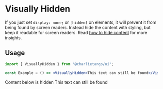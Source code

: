 
<Meta title="Components/Visually Hidden" component={VisuallyHidden} />

# Visually Hidden

If you just set `display: none;` or `[hidden]` on elements, it will prevent it from being found by
screen readers. Instead hide the content with styling, but keep it readable for screen readers. Read
[how to hide content](https://a11yproject.com/posts/how-to-hide-content/) for more insights.

## Usage

```jsx harmony
import { VisuallyHidden } from '@charlietango/ui';

const Example = () => <VisuallyHidden>This text can still be found</VisuallyHidden>;
```

<Preview>
  <div>
    <Heading as="h3">Content below is hidden</Heading>
    <VisuallyHidden>This text can still be found</VisuallyHidden>
  </div>
</Preview>

<Props of={VisuallyHidden} exclude={excludedProps} />
